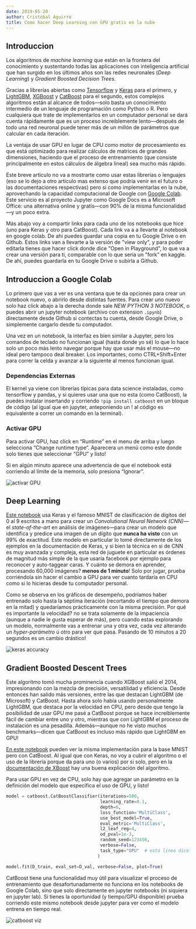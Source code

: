 ```yaml
---
date: 2019-05-20
author: Cristobal Aguirre
title: Como hacer Deep Learning con GPU gratis en la nube
---
```


## Introduccion

Los algoritmos de _machine learning_ que están en la frontera del conocimiento y sustentando todas las aplicaciones con inteligencia artificial que han surgido en los últimos años son las redes neuronales (_Deep Learning_) y _Gradient Boosted Decision Trees_.

Gracias a librerías abiertas como [Tensorflow](https://www.tensorflow.org/) y [Keras](https://keras.io/) para el primero, y [LightGBM](https://lightgbm.readthedocs.io/en/latest/), [XGBoost](https://xgboost.readthedocs.io/en/latest/) y [CatBoost](https://catboost.ai/) para el segundo, estos complejos algoritmos están al alcance de todos—solo basta un conocimiento intermedio de un lenguaje de programación como Python o R. Pero cualquiera que trate de implementarlos en un computador personal se dará cuenta rápidamente que es un proceso increiblemente lento—después de todo una red neuronal puede tener más de un millón de parámetros que calcular en cada iteración.

La ventaja de usar GPU en lugar de CPU como motor de procesamiento es que está optimizado para realizar cálculos de matrices de grandes dimensiones, haciendo que el proceso de entrenamiento (que consiste principalmente en estos cálculos de álgebra lineal) sea mucho más rápido.

Este breve articulo no va a mostrarte como usar estas librerias o lenguajes (eso se lo dejo a otro articulo mas extenso que podría venir en el futuro o las documentaciones respectivas) pero si como implementarlas en la nube, aprovechando la capacidad computacional de Google con [Google Colab](https://colab.research.google.com/). Este servicio es al proyecto Jupyter como Google Docs es a Microsoft Office: una alternativa online y gratis—con 90% de la misma funcionalidad—y un poco extra.

Más abajo voy a compartir links para cada uno de los notebooks que hice (uno para Keras y otro para CatBoost). Cada link va a a llevarte al notebook en google colab. De ahi puedes guardar una copia en tu Google Drive o en Github. Estos links van a llevarte a la versión de "view only", y para poder editarla tienes que hacer click donde dice "Open in Playground", lo que va a crear una versión para ti, comparable con lo que sería un "fork" en kaggle. De ahí, puedes guardarla en tu Google Drive o subirla a Github.

## Introduccion a Google Colab

Lo primero que vas a ver es una ventana que te da opciones para crear un notebook nuevo, o abrirlo desde distintas fuentes. Para crear uno nuevo solo haz click abajo a la derecha donde sale _NEW PYTHON 3 NOTEBOOK_, o puedes abrir un jupyter notebook (archivo con extension `.ipynb`) directamente desde Github si contectas tu cuenta, desde Google Drive, o simplemente cargarlo desde tu computador.

Una vez en un notebook, la interfaz es bien similar a Jupyter, pero los comandos de teclado no funcionan igual (hasta donde yo sé) lo que lo hace solo un poco más lento navegar porque hay que usar más el mouse—no ideal pero tampoco deal breaker. Los importantes, como CTRL+Shift+Enter para correr la celda y avanzar a la siguiente al menos funcionan igual.

### Dependencias Externas

El kernel ya viene con librerías típicas para data science instaladas, como tensorflow y pandas, y si quieres usar una que no esta (como CatBoost), la puedes instalar insertando y corriendo `!pip install catboost` en un bloque de código (al igual que en jupyter, anteponiendo un ! al código es equivalente a correr un comando en la terminal).

### Activar GPU

Para activar GPU, haz click en “Runtime” en el menu de arriba y luego selecciona “Change runtime type”. Aparecera un menú como este donde solo tienes que seleccionar “GPU” y listo!

Si en algún minuto aparece una advertencia de que el notebook está corriendo al límite de la memoria, solo presiona “Ignorar”.

![activar GPU](activar-gpu.PNG)

## Deep Learning

[Este notebook](https://colab.research.google.com/drive/14Gn5qi3rVBv-5hPJvZTnEeXe26z231s1) usa Keras y el famoso MNIST de clasificación de dígitos del 0 al 9 escritos a mano para crear un _Convolutional Neural Network (CNN)_—el _state-of-the-art_ en análisis de imágenes—para crear un modelo que identifica y predice una imagen de un dígito que **nunca ha visto** con un 99% de exactitud. Este modelo en particular lo tomé directamente de los ejemplos en la documentación de Keras, y si bien la técnica en si de CNN es muy avanzada y compleja, esta red de juguete en particular es órdenes de magnitud más simple de la que usaría facebook por ejemplo para reconocer y auto-taggear caras. Y cuánto se demora en aprender, procesando 60,000 imágenes? **menos de 1 minuto**! Solo por jugar, prueba corriéndola sin hacer el cambio a GPU para ver cuanto tardaría en CPU como si lo hicieras desde tu computador personal.

Como se observa en los gráficos de desempeño, podríamos haber entrenado solo hasta la séptima iteración (recortando el tiempo que demora en la mitad) y quedaríamos prácticamente con la misma precisión. Por qué es importante la velocidad? no se trata solamente de la impaciencia (aunque a nadie le gusta esperar de más), pero cuando estas explorando un modelo, normalmente vas a entrenar una y otra vez, cada vez alterando un _hyper-parámetro_ ú otro para ver que pasa. Pasando de 10 minutos a 20 segundos es un cambio drástico!

![keras accuracy](keras-model-accuracy.PNG)

## Gradient Boosted Descent Trees

Este algoritmo tomó mucha prominencia cuando XGBoost salió el 2014, impresionando con la mezcla de precisión, versatilidad y eficiencia. Desde entonces han salido más versiones, entre las que destacan LightGBM (de Microsoft) y CatBoost. Hasta ahora solo había usando personalmente LightGBM, que destaca por la velocidad en CPU, pero desde que tengo la posibilidad de usar GPU me pasé a CatBoost porque se hace increíblemente fácil de cambiar entre uno y otro, mientras que con LightGBM el proceso de instalación es una pesadilla. Además—aunque no he visto muchos benchmarks—dicen que CatBoost es incluso más rápido que LightGBM en GPU!

[En este notebook](https://colab.research.google.com/drive/1T8Fm9x99gFxAjb2eWwcFCbDEqwcm9N91) pueden ver la misma implementación para la base MNIST pero con CatBoost. Al igual que con Keras, no voy a cubrir el algoritmo o el uso de la librería porque da para uno (o varios) por si solo, pero en la [documentación de XBoost](https://xgboost.readthedocs.io/en/latest/tutorials/model.html) hay una buena explicación del algoritmo.

Para usar GPU en vez de CPU, solo hay que agregar un parámetro en la definición del modelo que especifica el uso de GPU, y listo!

```python
model = catboost.CatBoostClassifier(iterations=500,
                                    learning_rate=0.1,
                                    depth=6,
                                    loss_function='MultiClass',
                                    use_best_model=True,
                                    eval_metric='MultiClass',
                                    l2_leaf_reg=4,
                                    od_pval=1e-3,
                                    random_seed=123456,
                                    verbose=False,
                                    task_type="GPU"  # esta linea dice: Usar GPU
                                   )

model.fit(D_train, eval_set=D_val, verbose=False, plot=True)
```

CatBoost tiene una funcionalidad muy útil para visualizar el proceso de entrenamiento que desafortunadamente no funciona en los notebooks de Google Colab, sino que solo directamente en jupyter notebooks (ni siquiera en jupyter lab). Si tienes la oportunidad (y tiempo/GPU disponible) prueba corriendo este mismo notebook desde jupyter para ver como el modelo entrena en tiempo real.

![catboost viz](catboost-viz.gif)
